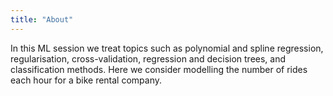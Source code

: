 ```yaml
---
title: "About"
---
```


In this ML session we treat topics such as polynomial and spline regression, regularisation, cross-validation, regression and decision trees, and classification methods. Here we consider modelling the number of rides each hour for a bike rental company.
